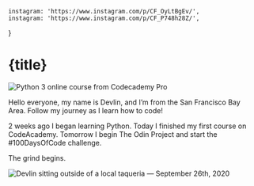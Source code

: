     instagram: 'https://www.instagram.com/p/CF_OyLtBgEv/',
    instagram: 'https://www.instagram.com/p/CF_P748h28Z/',
}

# {title}

![Python 3 online course from Codecademy Pro](https://images.devlin.workers.dev/firstpost.png)

Hello everyone, my name is Devlin, and I’m from the San Francisco Bay Area. Follow my journey as I learn how to code!

2 weeks ago I began learning Python. Today I finished my first course on CodeAcademy. Tomorrow I begin The Odin Project and start the #100DaysOfCode challenge.

The grind begins.

<img
    src="https://images.devlin.workers.dev/IMG_2387.jpeg"
    alt="Devlin sitting outside of a local taqueria — September 26th, 2020"
/>
